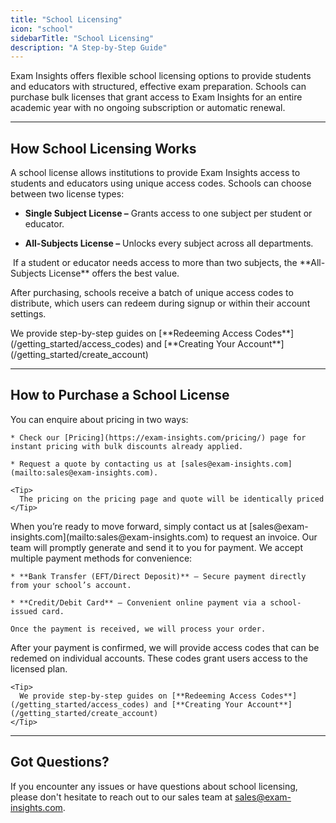```yaml
---
title: "School Licensing"
icon: "school"
sidebarTitle: "School Licensing"
description: "A Step-by-Step Guide"
---
```


Exam Insights offers flexible school licensing options to provide students and educators with structured, effective exam preparation. Schools can purchase bulk licenses that grant access to Exam Insights for an entire academic year with no ongoing subscription or automatic renewal.

***

## How School Licensing Works

A school license allows institutions to provide Exam Insights access to students and educators using unique access codes. Schools can choose between two license types:

* **Single Subject License –** Grants access to one subject per student or educator.

* **All-Subjects License –** Unlocks every subject across all departments.

<Tip>
   If a student or educator needs access to more than two subjects, the **All-Subjects License** offers the best value.
</Tip>

After purchasing, schools receive a batch of unique access codes to distribute, which users can redeem during signup or within their account settings.

<Tip>
  We provide step-by-step guides on [**Redeeming Access Codes**](/getting_started/access_codes) and [**Creating Your Account**](/getting_started/create_account)
</Tip>

***

## How to Purchase a School License

<Steps>
  <Step title="Get a Quote">
    You can enquire about pricing in two ways:

    * Check our [Pricing](https://exam-insights.com/pricing/) page for instant pricing with bulk discounts already applied.

    * Request a quote by contacting us at [sales@exam-insights.com](mailto:sales@exam-insights.com).

    <Tip>
      The pricing on the pricing page and quote will be identically priced
    </Tip>
  </Step>

  <Step title="Request an Invoice">
    When you’re ready to move forward, simply contact us at [sales@exam-insights.com](mailto:sales@exam-insights.com) to request an invoice. Our team will promptly generate and send it to you for payment.
  </Step>

  <Step title="Make a Payment">
    We accept multiple payment methods for convenience:

    * **Bank Transfer (EFT/Direct Deposit)** – Secure payment directly from your school’s account.

    * **Credit/Debit Card** – Convenient online payment via a school-issued card.

    Once the payment is received, we will process your order.
  </Step>

  <Step title="Receive Access Codes">
    After your payment is confirmed, we will provide access codes that can be redemed on individual accounts. These codes grant users access to the licensed plan.

    <Tip>
      We provide step-by-step guides on [**Redeeming Access Codes**](/getting_started/access_codes) and [**Creating Your Account**](/getting_started/create_account)
    </Tip>
  </Step>
</Steps>

***

## Got Questions?

If you encounter any issues or have questions about school licensing, please don't hesitate to reach out to our sales team at [sales@exam-insights.com](mailto:sales@exam-insights.com).